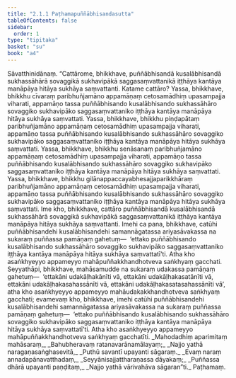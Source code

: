 ```yaml
---
title: "2.1.1 Paṭhamapuññābhisandasutta"
tableOfContents: false
sidebar:
  order: 1
type: "tipitaka"
basket: "su"
book: "a4"
---
```



<DynamicBreadcrumb />

<Division number="51" book="a4" bookNo="15" page="365">

<Paragraph number="363" book="a4">
Sāvatthinidānaṃ. “Cattārome, bhikkhave, puññābhisandā kusalābhisandā sukhassāhārā sovaggikā sukhavipākā saggasaṃvattanikā iṭṭhāya kantāya manāpāya hitāya sukhāya saṃvattanti. Katame cattāro? Yassa, bhikkhave, bhikkhu cīvaraṃ paribhuñjamāno appamāṇaṃ cetosamādhiṃ upasampajja viharati, appamāṇo tassa puññābhisando kusalābhisando sukhassāhāro sovaggiko sukhavipāko saggasaṃvattaniko iṭṭhāya kantāya manāpāya hitāya sukhāya saṃvattati.
</Paragraph>

<Paragraph number="364" book="a4">
Yassa, bhikkhave, bhikkhu piṇḍapātaṃ paribhuñjamāno appamāṇaṃ cetosamādhiṃ upasampajja viharati, appamāṇo tassa puññābhisando kusalābhisando sukhassāhāro sovaggiko sukhavipāko saggasaṃvattaniko iṭṭhāya kantāya manāpāya hitāya sukhāya saṃvattati.
</Paragraph>

<Paragraph number="365" book="a4">
Yassa, bhikkhave, bhikkhu senāsanaṃ paribhuñjamāno appamāṇaṃ cetosamādhiṃ upasampajja viharati, appamāṇo tassa puññābhisando kusalābhisando sukhassāhāro sovaggiko sukhavipāko saggasaṃvattaniko iṭṭhāya kantāya manāpāya hitāya sukhāya saṃvattati.
</Paragraph>

<Paragraph number="366" book="a4">
Yassa, bhikkhave, bhikkhu gilānappaccayabhesajjaparikkhāraṃ paribhuñjamāno appamāṇaṃ cetosamādhiṃ upasampajja viharati, appamāṇo tassa puññābhisando kusalābhisando sukhassāhāro sovaggiko sukhavipāko saggasaṃvattaniko iṭṭhāya kantāya manāpāya hitāya sukhāya saṃvattati. Ime kho, bhikkhave, cattāro puññābhisandā kusalābhisandā sukhassāhārā sovaggikā sukhavipākā saggasaṃvattanikā iṭṭhāya kantāya manāpāya hitāya sukhāya saṃvattanti.
</Paragraph>

<Paragraph number="367" book="a4">
Imehi ca pana, bhikkhave, catūhi puññābhisandehi kusalābhisandehi samannāgatassa ariyasāvakassa na sukaraṃ puññassa pamāṇaṃ gahetuṃ—  ‘ettako puññābhisando kusalābhisando sukhassāhāro sovaggiko sukhavipāko saggasaṃvattaniko iṭṭhāya kantāya manāpāya hitāya sukhāya saṃvattatī’ti. Atha kho asaṅkhyeyyo appameyyo mahāpuññakkhandhotveva saṅkhyaṃ gacchati.
</Paragraph>

<Paragraph number="368" book="a4">
Seyyathāpi, bhikkhave, mahāsamudde na sukaraṃ udakassa pamāṇaṃ gahetuṃ—  ‘ettakāni udakāḷhakānīti vā, ettakāni udakāḷhakasatānīti vā, ettakāni udakāḷhakasahassānīti vā, ettakāni udakāḷhakasatasahassānīti vā’, atha kho asaṅkhyeyyo appameyyo mahāudakakkhandhotveva saṅkhyaṃ gacchati; evamevaṃ kho, bhikkhave, imehi catūhi puññābhisandehi kusalābhisandehi samannāgatassa ariyasāvakassa na sukaraṃ puññassa pamāṇaṃ gahetuṃ—  ‘ettako puññābhisando kusalābhisando sukhassāhāro sovaggiko sukhavipāko saggasaṃvattaniko iṭṭhāya kantāya manāpāya hitāya sukhāya saṃvattatī’ti. Atha kho asaṅkhyeyyo appameyyo mahāpuññakkhandhotveva saṅkhyaṃ gacchatīti.
</Paragraph>

<Paragraph number="369" type="verses" book="a4">
_Mahodadhiṃ aparimitaṃ mahāsaraṃ,_  
_Bahubheravaṃ ratanavarānamālayaṃ;_  
_Najjo yathā naragaṇasaṅghasevitā,_  
_Puthū savantī upayanti sāgaraṃ._  

</Paragraph>

<Paragraph number="370" type="verses" book="a4">
_Evaṃ naraṃ annadapānavatthadaṃ,_  
_Seyyānisajjattharaṇassa dāyakaṃ;_  
_Puññassa dhārā upayanti paṇḍitaṃ,_  
_Najjo yathā vārivahāva sāgaran”ti._  


</Paragraph>
</Division>

<Paragraph number="371" type="center" book="a4">
Paṭhamaṃ.
</Paragraph>